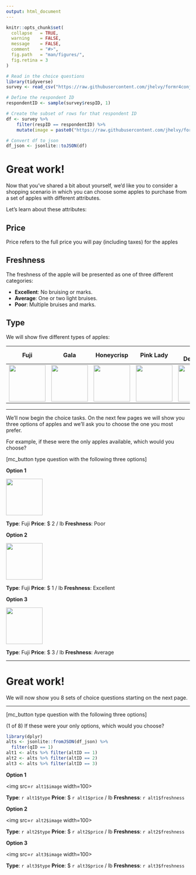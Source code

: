 ```yaml
---
output: html_document
---
```


```r
knitr::opts_chunk$set(
  collapse   = TRUE,
  warning    = FALSE,
  message    = FALSE,
  comment    = "#>",
  fig.path   = "man/figures/",
  fig.retina = 3
)
```

```r
# Read in the choice questions
library(tidyverse)
survey <- read_csv("https://raw.githubusercontent.com/jhelvy/formr4conjoint/master/survey/choice_questions.csv")

# Define the respondent ID
respondentID <- sample(survey$respID, 1)

# Create the subset of rows for that respondent ID
df <- survey %>%
    filter(respID == respondentID) %>%
    mutate(image = paste0("https://raw.githubusercontent.com/jhelvy/formr4conjoint/master/survey/images/", image))

# Convert df to json
df_json <- jsonlite::toJSON(df)
```

# Great work! 

Now that you've shared a bit about yourself, we'd like you to consider a shopping scenario in which you can choose some apples to purchase from a set of apples with different attributes.

Let's learn about these attributes:

## Price

Price refers to the full price you will pay (including taxes) for the apples

## Freshness

The freshness of the apple will be presented as one of three different categories:

- **Excellent**: No bruising or marks. 
- **Average**: One or two light bruises. 
- **Poor**: Multiple bruises and marks.

## Type

We will show five different types of apples:

Fuji | Gala | Honeycrisp | Pink Lady | Red Delicious
-----|------|------------|-----------|--------------
<img src="https://raw.githubusercontent.com/jhelvy/formr4conjoint/master/survey/images/fuji.jpg" width=100> | <img src="https://raw.githubusercontent.com/jhelvy/formr4conjoint/master/survey/images/gala.jpg" width=100> | <img src="https://raw.githubusercontent.com/jhelvy/formr4conjoint/master/survey/images/honeycrisp.jpg" width=100> | <img src="https://raw.githubusercontent.com/jhelvy/formr4conjoint/master/survey/images/pinkLady.jpg" width=100> | <img src="https://raw.githubusercontent.com/jhelvy/formr4conjoint/master/survey/images/redDelicious.jpg" width=100>

---

We'll now begin the choice tasks. On the next few pages we will show you three options of apples and we'll ask you to choose the one you most prefer. 

For example, if these were the only apples available, which would you choose?

[mc_button type question with the following three options]

**Option 1**

<img src="https://raw.githubusercontent.com/jhelvy/formr4conjoint/master/survey/images/fuji.jpg" width=100>

**Type**: Fuji
**Price**: $ 2 / lb
**Freshness**: Poor

**Option 2**

<img src="https://raw.githubusercontent.com/jhelvy/formr4conjoint/master/survey/images/fuji.jpg" width=100>

**Type**: Fuji
**Price**: $ 1 / lb
**Freshness**: Excellent

**Option 3**

<img src="https://raw.githubusercontent.com/jhelvy/formr4conjoint/master/survey/images/fuji.jpg" width=100>

**Type**: Fuji
**Price**: $ 3 / lb
**Freshness**: Average

---

# Great work!

We will now show you 8 sets of choice questions starting on the next page.

---

[mc_button type question with the following three options]

(1 of 8) If these were your only options, which would you choose?

```r
library(dplyr)
alts <- jsonlite::fromJSON(df_json) %>% 
  filter(qID == 1)
alt1 <- alts %>% filter(altID == 1)
alt2 <- alts %>% filter(altID == 2)
alt3 <- alts %>% filter(altID == 3)
```

**Option 1**

<img src=`r alt1$image` width=100>

**Type**: `r alt1$type`
**Price**: $ `r alt1$price` / lb
**Freshness**: `r alt1$freshness`

**Option 2**

<img src=`r alt2$image` width=100>

**Type**: `r alt2$type`
**Price**: $ `r alt2$price` / lb
**Freshness**: `r alt2$freshness`

**Option 3**

<img src=`r alt3$image` width=100>

**Type**: `r alt3$type`
**Price**: $ `r alt3$price` / lb
**Freshness**: `r alt3$freshness`
